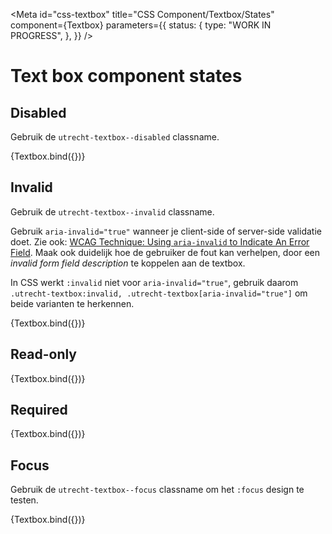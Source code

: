 <!-- @license CC0-1.0 -->


<Meta
  id="css-textbox"
  title="CSS Component/Textbox/States"
  component={Textbox}
  parameters={{
    status: {
      type: "WORK IN PROGRESS",
    },
  }}
/>

# Text box component states

## Disabled

Gebruik de `utrecht-textbox--disabled` classname.

<Canvas>
  <Story
    name="disabled"
    args={{
      ...exampleArgs,
      disabled: true,
    }}
  >
    {Textbox.bind({})}
  </Story>
</Canvas>

## Invalid

Gebruik de `utrecht-textbox--invalid` classname.

Gebruik `aria-invalid="true"` wanneer je client-side of server-side validatie doet. Zie ook: [WCAG Technique: Using `aria-invalid` to Indicate An Error Field](https://www.w3.org/WAI/WCAG21/Techniques/aria/ARIA21). Maak ook duidelijk hoe de gebruiker de fout kan verhelpen, door een _invalid form field description_ te koppelen aan de textbox.

In CSS werkt `:invalid` niet voor `aria-invalid="true"`, gebruik daarom `.utrecht-textbox:invalid, .utrecht-textbox[aria-invalid="true"]` om beide varianten te herkennen.

<Canvas>
  <Story
    name="invalid"
    args={{
      ...exampleArgs,
      invalid: true,
    }}
  >
    {Textbox.bind({})}
  </Story>
</Canvas>

## Read-only

<Canvas>
  <Story
    name="read-only"
    args={{
      ...exampleArgs,
      readOnly: true,
    }}
  >
    {Textbox.bind({})}
  </Story>
</Canvas>

## Required

<Canvas>
  <Story
    name="required"
    args={{
      ...exampleArgs,
      required: true,
    }}
  >
    {Textbox.bind({})}
  </Story>
</Canvas>

## Focus

Gebruik de `utrecht-textbox--focus` classname om het `:focus` design te testen.

<Canvas>
  <Story
    name="focus"
    args={{
      ...exampleArgs,
      focus: true,
    }}
  >
    {Textbox.bind({})}
  </Story>
</Canvas>
